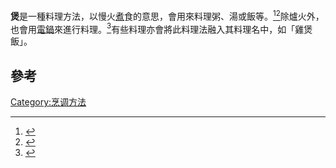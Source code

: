 '''煲'''是一種料理方法，以慢火[[煮|煮]]食的意思，會用來料理粥、湯或飯等。<ref>{{Cite web |url=http://dict.revised.moe.edu.tw/cgi-bin/cbdic/gsweb.cgi?o=dcbdic&searchid=W00000000211 |title=存档副本 |access-date=2020-12-16 |archive-date=2021-04-21 |archive-url=https://web.archive.org/web/20210421011544/http://dict.revised.moe.edu.tw/cgi-bin/cbdic/gsweb.cgi?o=dcbdic&searchid=W00000000211 |dead-url=no }}</ref><ref>{{cite web|url=http://www.books.com.tw/products/CN11202467|title=蒸燉煲煮：水做的好味道|website=博客來|access-date=2021-03-01|archive-date=2021-02-05|archive-url=https://web.archive.org/web/20210205132641/https://www.books.com.tw/products/CN11202467|dead-url=no}}</ref>除爐火外，也會用[[電鍋|電鍋]]來進行料理。<ref>{{cite web|url=https://icook.tw/recipes/360105|title=大同電鍋煲 無花果雞湯 by 熊熊媽媽|first=|last=熊熊媽媽|website=愛料理}}</ref>有些料理亦會將此料理法融入其料理名中，如「雞煲飯」。

==參考==
{{reflist}}

{{Food-stub}}

[[Category:烹调方法|Category:烹调方法]]